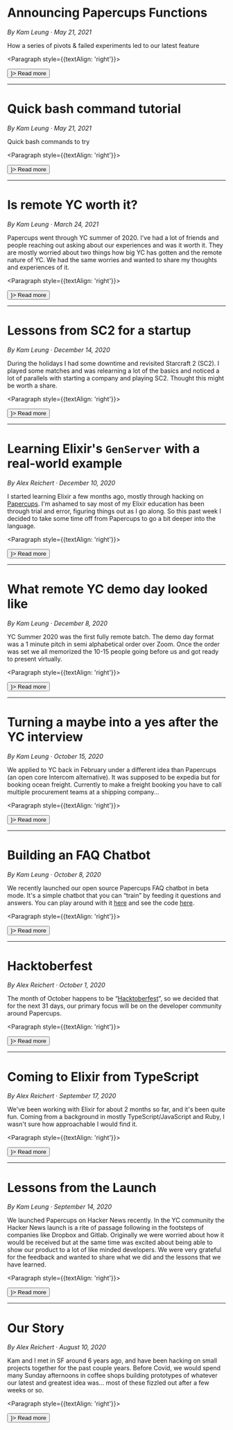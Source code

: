 

# <Link href="/blog/papercups-functions"><a>Announcing Papercups Functions</a></Link>

_By Kam Leung · May 21, 2021_

How a series of pivots & failed experiments led to our latest feature

<Paragraph style={{textAlign: 'right'}}>
  <Link href="/blog/papercups-functions">
    <a>
      <Button type="link" icon={<ArrowRightOutlined />}>
        Read more
      </Button>
    </a>
  </Link>
</Paragraph>

---

# <Link href="/blog/favorite-bash"><a>Quick bash command tutorial</a></Link>

_By Kam Leung · May 21, 2021_

Quick bash commands to try

<Paragraph style={{textAlign: 'right'}}>
  <Link href="/blog/favorite-bash">
    <a>
      <Button type="link" icon={<ArrowRightOutlined />}>
        Read more
      </Button>
    </a>
  </Link>
</Paragraph>

---

# <Link href="/blog/remote-yc"><a>Is remote YC worth it?</a></Link>

_By Kam Leung · March 24, 2021_

Papercups went through YC summer of 2020. I've had a lot of friends and people reaching out asking about our experiences and was it worth it. They are mostly worried about two things how big YC has gotten and the remote nature of YC. We had the same worries and wanted to share my thoughts and experiences of it.

<Paragraph style={{textAlign: 'right'}}>
  <Link href="/blog/remote-yc">
    <a>
      <Button type="link" icon={<ArrowRightOutlined />}>
        Read more
      </Button>
    </a>
  </Link>
</Paragraph>

---

# <Link href="/blog/lessons-from-sc2-for-a-startup"><a>Lessons from SC2 for a startup</a></Link>

_By Kam Leung · December 14, 2020_

During the holidays I had some downtime and revisited Starcraft 2 (SC2). I played some matches and was relearning a lot of the basics and noticed a lot of parallels with starting a company and playing SC2. Thought this might be worth a share.

<Paragraph style={{textAlign: 'right'}}>
  <Link href="/blog/lessons-from-sc2-for-a-startup">
    <a>
      <Button type="link" icon={<ArrowRightOutlined />}>
        Read more
      </Button>
    </a>
  </Link>
</Paragraph>

---

# <Link href="/blog/genserver"><a>Learning Elixir's `GenServer` with a real-world example</a></Link>

_By Alex Reichert · December 10, 2020_

I started learning Elixir a few months ago, mostly through hacking on [Papercups](https://github.com/papercups-io/papercups). I'm ashamed to say most of my Elixir education has been through trial and error, figuring things out as I go along. So this past week I decided to take some time off from Papercups to go a bit deeper into the language.

<Paragraph style={{textAlign: 'right'}}>
  <Link href="/blog/genserver">
    <a>
      <Button type="link" icon={<ArrowRightOutlined />}>
        Read more
      </Button>
    </a>
  </Link>
</Paragraph>

---

# <Link href="/blog/what-remote-demo-day-looked-like"><a>What remote YC demo day looked like</a></Link>

_By Kam Leung · December 8, 2020_

YC Summer 2020 was the first fully remote batch. The demo day format was a 1 minute pitch in semi alphabetical order over Zoom. Once the order was set we all memorized the 10-15 people going before us and got ready to present virtually.

<Paragraph style={{textAlign: 'right'}}>
  <Link href="/blog/what-remote-demo-day-looked-like">
    <a>
      <Button type="link" icon={<ArrowRightOutlined />}>
        Read more
      </Button>
    </a>
  </Link>
</Paragraph>

---

<!-- TODO: figure out how to make this dynamic at some point -->

# <Link href="/blog/yc-application"><a>Turning a maybe into a yes after the YC interview</a></Link>

_By Kam Leung · October 15, 2020_

We applied to YC back in February under a different idea than Papercups (an open core Intercom alternative). It was supposed to be expedia but for booking ocean freight. Currently to make a freight booking you have to call multiple procurement teams at a shipping company...

<Paragraph style={{textAlign: 'right'}}>
  <Link href="/blog/yc-application">
    <a>
      <Button type="link" icon={<ArrowRightOutlined />}>
        Read more
      </Button>
    </a>
  </Link>
</Paragraph>

---

# <Link href="/blog/chatbot"><a>Building an FAQ Chatbot</a></Link>

_By Kam Leung · October 8, 2020_

We recently launched our open source Papercups FAQ chatbot in beta mode. It's a simple chatbot that you can “train” by feeding it questions and answers. You can play around with it [here](https://www.papercupsbot.io/bot/demo) and see the code [here](https://github.com/papercups-io/papercups/blob/master/assets/src/components/demo/BotDemo.tsx).

<Paragraph style={{textAlign: 'right'}}>
  <Link href="/blog/chatbot">
    <a>
      <Button type="link" icon={<ArrowRightOutlined />}>
        Read more
      </Button>
    </a>
  </Link>
</Paragraph>

---

# <Link href="/blog/hacktoberfest"><a>Hacktoberfest</a></Link>

_By Alex Reichert · October 1, 2020_

The month of October happens to be “[Hacktoberfest](https://hacktoberfest.digitalocean.com/details)”, so we decided that for the next 31 days, our primary focus will be on the developer community around Papercups.

<Paragraph style={{textAlign: 'right'}}>
  <Link href="/blog/hacktoberfest">
    <a>
      <Button type="link" icon={<ArrowRightOutlined />}>
        Read more
      </Button>
    </a>
  </Link>
</Paragraph>

---

# <Link href="/blog/elixir-noob"><a>Coming to Elixir from TypeScript</a></Link>

_By Alex Reichert · September 17, 2020_

We've been working with Elixir for about 2 months so far, and it's been quite fun. Coming from a background in mostly TypeScript/JavaScript and Ruby, I wasn't sure how approachable I would find it.

<Paragraph style={{textAlign: 'right'}}>
  <Link href="/blog/elixir-noob">
    <a>
      <Button type="link" icon={<ArrowRightOutlined />}>
        Read more
      </Button>
    </a>
  </Link>
</Paragraph>

---

# <Link href="/blog/launch"><a>Lessons from the Launch</a></Link>

_By Kam Leung · September 14, 2020_

We launched Papercups on Hacker News recently. In the YC community the Hacker News launch is a rite of passage following in the footsteps of companies like Dropbox and Gitlab. Originally we were worried about how it would be received but at the same time was excited about being able to show our product to a lot of like minded developers. We were very grateful for the feedback and wanted to share what we did and the lessons that we have learned.

<Paragraph style={{textAlign: 'right'}}>
  <Link href="/blog/launch">
    <a>
      <Button type="link" icon={<ArrowRightOutlined />}>
        Read more
      </Button>
    </a>
  </Link>
</Paragraph>

---

# <Link href="/blog/story"><a>Our Story</a></Link>

_By Alex Reichert · August 10, 2020_

Kam and I met in SF around 6 years ago, and have been hacking on small projects together for the past couple years. Before Covid, we would spend many Sunday afternoons in coffee shops building prototypes of whatever our latest and greatest idea was… most of these fizzled out after a few weeks or so.

<Paragraph style={{textAlign: 'right'}}>
  <Link href="/blog/story">
    <a>
      <Button type="link" icon={<ArrowRightOutlined />}>
        Read more
      </Button>
    </a>
  </Link>
</Paragraph>
